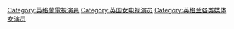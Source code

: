 [[Category:英格蘭電視演員|Category:英格蘭電視演員]]
[[Category:英国女电视演员|Category:英国女电视演员]]
[[Category:英格兰各类媒体女演员|Category:英格兰各类媒体女演员]]